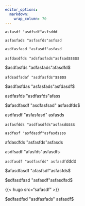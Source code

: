 ```yaml
---
editor_options:
  markdown:
    wrap_column: 70
---
```


<!-- asdfasd "heated" discussions -->

`asfasdf "asdfsdf"asfsddd`

`asfasfads "asfasfds"asfsad`

`asdfasfasd "asfasdf"asfasd`

`asfdasdfds "adsfasfads"asfsad`sssss

$asdfasfds "adfasfads"afasdfd$

`afdsadfsdaf "asdfasfds"`sssss

$asdfasfdas "asfasfads"asfdasdf$

asdfasfds \"asdfasfds\"afass

$afasdfasdf "asdfasfsad" asfasdfds$

asdfasdf \"asfasfasd\" asfasds

`asfasfdds "asdfasdfds"asfasd`ssss

`asdfasf "asfdasdf"asfasdssss`

afdasdfds \"asfasfds\"asfasds

asdfsadf \"afasfds\"asfasdfs

`asdfasdf "asdfasfdd" asfasdf`dddd

$afasdfasdf "afasfsdf"asfasfds$

$sdfasdfasd "asfasdf"asfasdfsd$

{{< hugo src="safasdf" >}}

$sdfasdfsd "asdfasfads" asfasdf$
